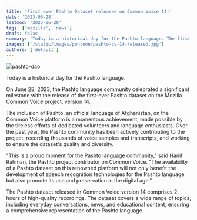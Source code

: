 ```yaml
---
title: 'First ever Pashto Dataset released on Common Voice 14!'
date: '2023-06-28'
lastmod: '2023-06-28'
tags: ['mozilla', 'news']
draft: false
summary: 'Today is a historical day for the Pashto language. The first ever Pashto voice dataset is available on Mozilla Common Voice v14.'
images: ['/static/images/pontoon/pashto-cv-14-released.jpg']
authors: ['default']
---
```


![pashto-dao](/static/images/pashto-cv-14-released.jpg)

Today is a historical day for the Pashto language.

On June 28, 2023, the Pashto language community celebrated a significant milestone with the release of the first-ever Pashto dataset on the Mozilla Common Voice project, version 14.

The inclusion of Pashto, an official language of Afghanistan, on the Common Voice platform is a momentous achievement, made possible by the tireless efforts of dedicated volunteers and language enthusiasts. Over the past year, the Pashto community has been actively contributing to the project, recording thousands of voice samples and transcripts, and working to ensure the dataset's quality and diversity.

"This is a proud moment for the Pashto language community," said Hanif Rahman, the Pashto project contrbutor on Common Voice. "The availability of a Pashto dataset on this renowned platform will not only benefit the development of speech recognition technologies for the Pashto language but also promote its use and preservation in the digital age."

The Pashto dataset released in Common Voice version 14 comprises 2 hours of high-quality recordings. The dataset covers a wide range of topics, including everyday conversations, news, and educational content, ensuring a comprehensive representation of the Pashto language.
